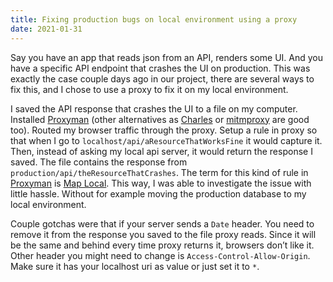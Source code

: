 ```yaml
---
title: Fixing production bugs on local environment using a proxy
date: 2021-01-31
---
```


Say you have an app that reads json from an API, renders some UI. And you have a specific API endpoint that crashes the UI on production. This was exactly the case couple days ago in our project, there are several ways to fix this, and I chose to use a proxy to fix it on my local environment.

I saved the API response that crashes the UI to a file on my computer. Installed [Proxyman](https://proxyman.io) (other alternatives as [Charles](https://www.charlesproxy.com/) or [mitmproxy](https://mitmproxy.org) are good too). Routed my browser traffic through the proxy. Setup a rule in proxy so that when I go to `localhost/api/aResourceThatWorksFine` it would capture it. Then, instead of asking my local api server, it would return the response I saved. The file contains the response from `production/api/theResourceThatCrashes`. The term for this kind of rule in [Proxyman](https://proxyman.io) is [Map Local](https://docs.proxyman.io/advanced-features/map-local). This way, I was able to investigate the issue with little hassle. Without for example moving the production database to my local environment.

Couple gotchas were that if your server sends a `Date` header. You need to remove it from the response you saved to the file proxy reads. Since it will be the same and behind every time proxy returns it, browsers don’t like it. Other header you might need to change is `Access-Control-Allow-Origin`. Make sure it has your localhost uri as value or just set it to `*`.
